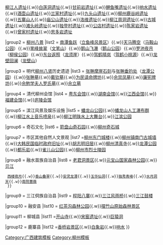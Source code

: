 {{Navbox
|name   = 柳州地标
|title  = [[柳州]]文化古迹及自然风光
|groupstyle = background:#ddd; text-align:center

|group1 = 史前古人类遗址
|list1  ={{nowrap begin}}[[柳城巨猿洞]]{{.w}}[[柳江人遗址]]{{.w}}[[白莲洞遗址]]{{.w}}[[甘前岩遗址]]{{.w}}[[鲤鱼嘴遗址]]{{.w}}[[响水遗址]]{{.w}}[[酒壶山遗址]]{{.w}}[[兰家村遗址]]{{.w}}[[九头山遗址]]{{.w}}[[柳州鹿谷岭遗址]]{{.w}}[[五寨山人]]{{.w}}[[庙公山遗址]]{{.w}}[[洛维遗址]]{{.w}}[[柳江周洞遗址]]{{.w}}[[古城遗址]]{{.w}}[[滩头岭遗址]]{{.w}}[[独登村遗址]]{{.w}}[[公店村遗址]]{{.w}}[[陈家岩遗址]]{{.w}}[[曾家村遗址]]{{.w}}[[思多岩遗址]]{{nowrap end}}

|group2 = [[柳州八景]]
|list2  = {{nowrap begin}}[[南潭鱼跃]]（[[立鱼峰风景区]]）{{.w}}[[天马腾空]]（[[马鞍山公园]]）{{.w}}[[笔峰耸翠]]（[[文笔山]]）{{.w}}[[鹅山飞瀑]]（[[鹅山公园]]）{{.w}}[[罗池夜月]]（[[柳侯公园]]）{{.w}}[[东台返照]]（[[龙须崖]]）{{.w}}[[驾鹤晴岚]]（[[驾鹤小桃源]]）{{.w}}[[龙壁回澜]]（[[龙壁山]]）{{nowrap end}}

|group3 = 明代[[柳州八贤]]历史遗迹
|list3  = {{nowrap begin}}[[张翀摩崖石刻]]与[[张翀垂钓处]]（[[龙潭公园]]）{{.w}}[[张翀墓]]{{.w}}[[戴钦墓]]{{.w}}[[为民请命牌坊]]{{.w}}[[佘崇凤墓]]{{.w}}[[廉宪牌坊]]{{.w}}[[佘勉学夫人罗氏墓]]{{.w}}[[佘立墓]]{{nowrap end}}

|group4 = 清代柳州会馆
|list4  = {{nowrap begin}}[[柳州粤东会馆|粤东会馆]]{{.w}}[[柳州湖南会馆|湖南会馆]]{{.w}}[[柳州江西会馆|江西会馆]]{{.w}}[[柳州福建会馆|福建会馆]]{{.w}}[[庐陵会馆]]{{nowrap end}}

|group5 = 滨江风景及娱乐设施
|list5  = {{nowrap begin}}[[蟠龙山公园]]{{.w}}[[蟠龙山人工瀑布群]]{{.w}}[[柳江水上音乐喷泉]]{{.w}}[[柳江明珠水上大舞台]]{{.w}}[[江滨公园]]{{nowrap end}}

|group6 = 奇石文化
|list6  = {{nowrap begin}}[[箭盘山奇石园]]{{.w}}[[柳州奇石城]]{{nowrap end}}

|group7 = 市区其他自然人文景观
|list7  ={{nowrap begin}}[[柳州东门城楼]]{{.w}}[[柳州镇南门古城墙]]{{.w}}[[乐群社旧址|大韩民国临时政府旧址]]{{.w}}[[胡志明旧居]]{{.w}}[[柳州清真寺]]{{.w}}[[龙潭公园]]{{.w}}[[都乐岩]]{{.w}}[[雀儿山公园]]{{.w}}[[柳州市烈士陵园]]{{nowrap end}}

|group8 = 融水苗族自治县
|list8  = {{nowrap begin}}[[老君洞景区]]{{.w}}[[元宝山国家森林公园]]{{.w}}[[贝江]]{{nowrap end}}
  {{Navbox subgroup
   |group1 = [[融城八景]]
   |list1  = {{nowrap begin}}[[融江暮雨]]{{.w}}[[西楼夜月]]{{.w}}[[香山叠翠]]{{.w}}[[安灵龙潭]]{{.w}}[[玉华仙洞]]{{.w}}[[独秀青峰]]{{.w}}[[水月洞天]]{{.w}}[[南院蔷薇]]{{nowrap end}}
  }}
{{nowrap end}}

|group9 = 三江侗族自治县
|list9  = {{nowrap begin}}[[程阳八寨]]{{.w}}[[三江风雨桥]]{{.w}}[[三江鼓楼]]{{nowrap end}}

|group10 = 融安县
|list10  = {{nowrap begin}}[[红茶沟森林公园]]{{.w}}[[摆竹山原始森林景区]]{{nowrap end}}

|group11 = 柳城县
|list11  ={{nowrap begin}}[[开山寺]]{{.w}}[[宋窑遗址]]{{.w}}[[巨猿洞]]{{nowrap end}}

|group12 = 鹿寨县
|list12  ={{nowrap begin}}[[香桥岩景区]]{{.w}}[[白象岩]]{{.w}}[[响水 (柳州)|响水]]{{nowrap end}}
}}
<noinclude>
[[Category:广西建筑模板]]
[[Category:柳州模板]]
</noinclude>